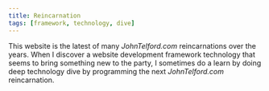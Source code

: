 ```yaml
---
title: Reincarnation
tags: [framework, technology, dive]
---
```


This website is the latest of many *JohnTelford.com* reincarnations over the years. When I discover a website development framework technology that seems to bring something new to the party, I sometimes do a learn by doing deep technology dive by programming the next *JohnTelford.com* reincarnation.